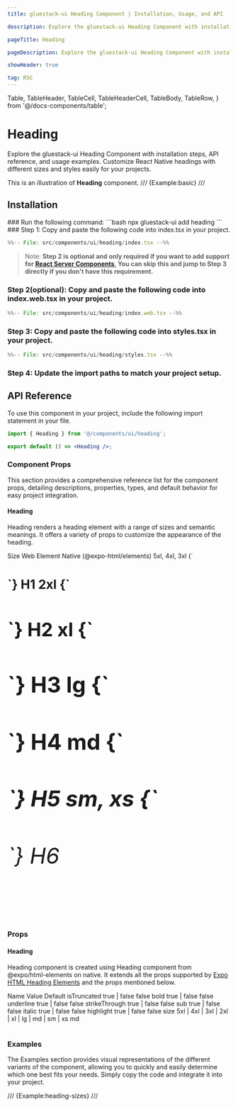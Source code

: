 ```yaml
---
title: gluestack-ui Heading Component | Installation, Usage, and API

description: Explore the gluestack-ui Heading Component with installation steps, API reference, and usage examples. Customize React Native headings with different sizes and styles easily for your projects.

pageTitle: Heading

pageDescription: Explore the gluestack-ui Heading Component with installation steps, API reference, and usage examples. Customize React Native headings with different sizes and styles easily for your projects.

showHeader: true

tag: RSC
---
```


  Table,
  TableHeader,
  TableCell,
  TableHeaderCell,
  TableBody,
  TableRow,
} from '@/docs-components/table';

# Heading

Explore the gluestack-ui Heading Component with installation steps, API reference, and usage examples. Customize React Native headings with different sizes and styles easily for your projects.

This is an illustration of **Heading** component.
/// {Example:basic} ///

## Installation

<Tabs>
<TabItem label="CLI">
### Run the following command:
  ```bash
  npx gluestack-ui add heading
  ```
</TabItem>
<TabItem label="Manual">
### Step 1: Copy and paste the following code into index.tsx in your project.

```jsx
%%-- File: src/components/ui/heading/index.tsx --%%
```

> Note: **Step 2 is optional and only required if you want to add support for [React Server Components](https://vercel.com/blog/understanding-react-server-components), You can skip this and jump to Step 3 directly if you don't have this requirement.**

### Step 2(optional): Copy and paste the following code into index.web.tsx in your project.

```jsx
%%-- File: src/components/ui/heading/index.web.tsx --%%
```

### Step 3: Copy and paste the following code into styles.tsx in your project.

```jsx
%%-- File: src/components/ui/heading/styles.tsx --%%
```

### Step 4: Update the import paths to match your project setup.

</TabItem>
</Tabs>

## API Reference

To use this component in your project, include the following import statement in your file.

```jsx
import { Heading } from '@/components/ui/heading';
```

```jsx
export default () => <Heading />;
```

### Component Props

This section provides a comprehensive reference list for the component props, detailing descriptions, properties, types, and default behavior for easy project integration.

#### Heading

Heading renders a heading element with a range of sizes and semantic meanings. It offers a variety of props to customize the appearance of the heading.

<Table>
  <TableBody>
    <TableRow>
      <TableHeaderCell>Size</TableHeaderCell>
      <TableHeaderCell>Web Element</TableHeaderCell>
      <TableHeaderCell>Native (@expo-html/elements)</TableHeaderCell>
    </TableRow>
    <TableRow>
      <TableCell>
        <InlineCode>5xl, 4xl, 3xl</InlineCode>
      </TableCell>
      <TableCell>
        <InlineCode>{`<h1 />`}</InlineCode>
      </TableCell>
      <TableCell>
        <InlineCode>H1</InlineCode>
      </TableCell>
    </TableRow>
    <TableRow>
      <TableCell>
        <InlineCode>2xl</InlineCode>
      </TableCell>
      <TableCell>
        <InlineCode>{`<h2 />`}</InlineCode>
      </TableCell>
      <TableCell>
        <InlineCode>H2</InlineCode>
      </TableCell>
    </TableRow>
    <TableRow>
      <TableCell>
        <InlineCode>xl</InlineCode>
      </TableCell>
      <TableCell>
        <InlineCode>{`<h3 />`}</InlineCode>
      </TableCell>
      <TableCell>
        <InlineCode>H3</InlineCode>
      </TableCell>
    </TableRow>
    <TableRow>
      <TableCell>
        <InlineCode>lg</InlineCode>
      </TableCell>
      <TableCell>
        <InlineCode>{`<h4 />`}</InlineCode>
      </TableCell>
      <TableCell>
        <InlineCode>H4</InlineCode>
      </TableCell>
    </TableRow>
    <TableRow>
      <TableCell>
        <InlineCode>md</InlineCode>
      </TableCell>
      <TableCell>
        <InlineCode>{`<h5 />`}</InlineCode>
      </TableCell>
      <TableCell>
        <InlineCode>H5</InlineCode>
      </TableCell>
    </TableRow>
    <TableRow>
      <TableCell>
        <InlineCode>sm, xs</InlineCode>
      </TableCell>
      <TableCell>
        <InlineCode>{`<h6 />`}</InlineCode>
      </TableCell>
      <TableCell>
        <InlineCode>H6</InlineCode>
      </TableCell>
    </TableRow>
  </TableBody>
</Table>

### Props

#### Heading

Heading component is created using Heading component from @expo/html-elements on native. It extends all the props supported by [Expo HTML Heading Elements](https://www.npmjs.com/package/@expo/html-elements/v/0.0.5) and the props mentioned below.

<Table>
  <TableBody>
    <TableRow>
      <TableHeaderCell>Name</TableHeaderCell>
      <TableHeaderCell>Value</TableHeaderCell>
      <TableHeaderCell>Default</TableHeaderCell>
    </TableRow>
    <TableRow>
      <TableCell>
        <InlineCode>isTruncated</InlineCode>
      </TableCell>
      <TableCell>true | false</TableCell>
      <TableCell>false</TableCell>
    </TableRow>
    <TableRow>
      <TableCell>
        <InlineCode>bold</InlineCode>
      </TableCell>
      <TableCell>true | false</TableCell>
      <TableCell>false</TableCell>
    </TableRow>
    <TableRow>
      <TableCell>
        <InlineCode>underline</InlineCode>
      </TableCell>
      <TableCell>true | false</TableCell>
      <TableCell>false</TableCell>
    </TableRow>
    <TableRow>
      <TableCell>
        <InlineCode>strikeThrough</InlineCode>
      </TableCell>
      <TableCell>true | false</TableCell>
      <TableCell>false</TableCell>
    </TableRow>
    <TableRow>
      <TableCell>
        <InlineCode>sub</InlineCode>
      </TableCell>
      <TableCell>true | false</TableCell>
      <TableCell>false</TableCell>
    </TableRow>
    <TableRow>
      <TableCell>
        <InlineCode>italic</InlineCode>
      </TableCell>
      <TableCell>true | false</TableCell>
      <TableCell>false</TableCell>
    </TableRow>
    <TableRow>
      <TableCell>
        <InlineCode>highlight</InlineCode>
      </TableCell>
      <TableCell>true | false</TableCell>
      <TableCell>false</TableCell>
    </TableRow>
    <TableRow>
      <TableCell>
        <InlineCode>size</InlineCode>
      </TableCell>
      <TableCell>5xl | 4xl | 3xl | 2xl | xl | lg | md | sm | xs</TableCell>
      <TableCell>md</TableCell>
    </TableRow>
  </TableBody>
</Table>

### Examples

The Examples section provides visual representations of the different variants of the component, allowing you to quickly and easily determine which one best fits your needs. Simply copy the code and integrate it into your project.

/// {Example:heading-sizes} ///
